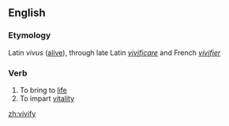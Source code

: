 ==English==
===Etymology===
Latin ''vivus'' ([[alive]]), through late Latin ''[[vivificare]]'' and French ''[[vivifier]]''

===Verb===
#To bring to [[life]]
#To impart [[vitality]]

[[zh:vivify]]